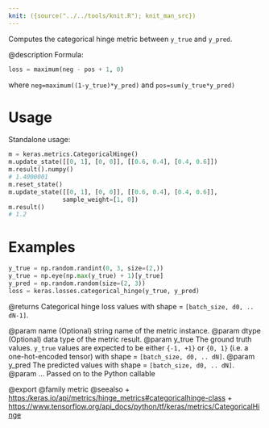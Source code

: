 ```yaml
---
knit: ({source("../../tools/knit.R"); knit_man_src})
---
```

Computes the categorical hinge metric between `y_true` and `y_pred`.

@description
Formula:

```python
loss = maximum(neg - pos + 1, 0)
```

where `neg=maximum((1-y_true)*y_pred)` and `pos=sum(y_true*y_pred)`

# Usage
Standalone usage:
```python
m = keras.metrics.CategoricalHinge()
m.update_state([[0, 1], [0, 0]], [[0.6, 0.4], [0.4, 0.6]])
m.result().numpy()
# 1.4000001
m.reset_state()
m.update_state([[0, 1], [0, 0]], [[0.6, 0.4], [0.4, 0.6]],
               sample_weight=[1, 0])
m.result()
# 1.2
```

# Examples
```python
y_true = np.random.randint(0, 3, size=(2,))
y_true = np.eye(np.max(y_true) + 1)[y_true]
y_pred = np.random.random(size=(2, 3))
loss = keras.losses.categorical_hinge(y_true, y_pred)
```

@returns
Categorical hinge loss values with shape = `[batch_size, d0, .. dN-1]`.

@param name (Optional) string name of the metric instance.
@param dtype (Optional) data type of the metric result.
@param y_true The ground truth values. `y_true` values are expected to be
    either `{-1, +1}` or `{0, 1}` (i.e. a one-hot-encoded tensor) with
    shape = `[batch_size, d0, .. dN]`.
@param y_pred The predicted values with shape = `[batch_size, d0, .. dN]`.
@param ... Passed on to the Python callable

@export
@family metric
@seealso
+ <https:/keras.io/api/metrics/hinge_metrics#categoricalhinge-class>
+ <https://www.tensorflow.org/api_docs/python/tf/keras/metrics/CategoricalHinge>
